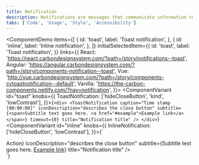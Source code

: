 ```yaml
---
title: Notification
description: Notifications are messages that communicate information to the user. The two main types of notificaitons are toast notifications and inline notifications.
tabs: ['Code', 'Usage', 'Style', 'Accessibility']
---
```


<ComponentDemo
  items={[
    {
      id: 'toast',
      label: 'Toast notification',
    },
    {
      id: 'inline',
      label: 'Inline notification',
    },
  ]}
  initialSelectedItem={{
    id: 'toast',
    label: 'Toast notification',
  }}
  links={{
    React:
      'https://react.carbondesignsystem.com/?path=/story/notifications--toast',
    Angular:
      'https://angular.carbondesignsystem.com/?path=/story/components-notification--toast',
    Vue:
      'http://vue.carbondesignsystem.com/?path=/story/components-cvtoastnotification--default',
    Vanilla: 'https://the-carbon-components.netlify.com/?nav=notification',
  }}>
  <ComponentVariant
    id="toast"
    knobs={{
      ToastNotification: ['hideCloseButton', 'kind', 'lowContrast'],
    }}>{`
    <div>
      <ToastNotification
        caption="Time stamp [00:00:00]"
        iconDescription="describes the close button"
        subtitle={<span>Subtitle text goes here. <a href="#example">Example link</a></span>}
        timeout={0}
        title="Notification title"
      />
    </div>
`}</ComponentVariant>
  <ComponentVariant
    id="inline"
    knobs={{
      InlineNotification: ['hideCloseButton', 'lowContrast'],
    }}>{`
  <div>
    <InlineNotification
      kind="info"
      actions={<NotificationActionButton>Action</NotificationActionButton>}
      iconDescription="describes the close button"
      subtitle={<span>Subtitle text goes here. <a href="#example">Example link</a></span>}
      title="Notification title"
    />
  </div>
`}</ComponentVariant>
</ComponentDemo>
